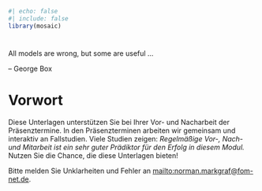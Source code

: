 ```r
#| echo: false
#| include: false
library(mosaic)
```

#  {.unnumbered}

All models are wrong, but some are useful ...

-- George Box

# Vorwort

Diese Unterlagen unterstützen Sie bei Ihrer Vor- und Nacharbeit der Präsenztermine. In den Präsenzterminen arbeiten wir gemeinsam und interaktiv an Fallstudien. Viele Studien zeigen: *Regelmäßige Vor-, Nach- und Mitarbeit ist ein sehr guter Prädiktor für den Erfolg in diesem Modul.* Nutzen Sie die Chance, die diese Unterlagen bieten!

Bitte melden Sie Unklarheiten und Fehler an [mailto:norman.markgraf\@fom-net.de](norman.markgraf@fom-net.de).
